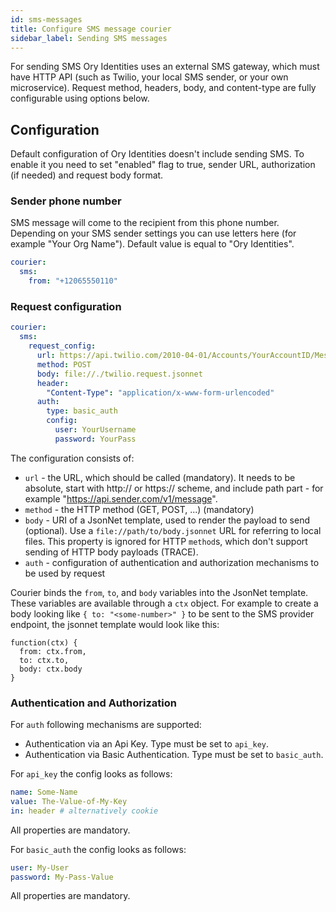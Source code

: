 ```yaml
---
id: sms-messages
title: Configure SMS message courier
sidebar_label: Sending SMS messages
---
```


For sending SMS Ory Identities uses an external SMS gateway, which must have HTTP API (such as Twilio, your local SMS sender, or
your own microservice). Request method, headers, body, and content-type are fully configurable using options below.

## Configuration

Default configuration of Ory Identities doesn't include sending SMS. To enable it you need to set "enabled" flag to true, sender
URL, authorization (if needed) and request body format.

### Sender phone number

SMS message will come to the recipient from this phone number. Depending on your SMS sender settings you can use letters here (for
example "Your Org Name"). Default value is equal to "Ory Identities".

```yaml title="config.yml"
courier:
  sms:
    from: "+12065550110"
```

### Request configuration

```yaml title="config.yml"
courier:
  sms:
    request_config:
      url: https://api.twilio.com/2010-04-01/Accounts/YourAccountID/Messages.json
      method: POST
      body: file://./twilio.request.jsonnet
      header:
        "Content-Type": "application/x-www-form-urlencoded"
      auth:
        type: basic_auth
        config:
          user: YourUsername
          password: YourPass
```

The configuration consists of:

- `url` - the URL, which should be called (mandatory). It needs to be absolute, start with http:// or https:// scheme, and include
  path part - for example "https://api.sender.com/v1/message".
- `method` - the HTTP method (GET, POST, ...) (mandatory)
- `body` - URI of a JsonNet template, used to render the payload to send (optional). Use a `file://path/to/body.jsonnet` URL for
  referring to local files. This property is ignored for HTTP `method`s, which don't support sending of HTTP body payloads
  (TRACE).
- `auth` - configuration of authentication and authorization mechanisms to be used by request

Courier binds the `from`, `to`, and `body` variables into the JsonNet template. These variables are available through a `ctx`
object. For example to create a body looking like `{ to: "<some-number>" }` to be sent to the SMS provider endpoint, the jsonnet
template would look like this:

```jsonnet
function(ctx) {
  from: ctx.from,
  to: ctx.to,
  body: ctx.body
}
```

### Authentication and Authorization

For `auth` following mechanisms are supported:

- Authentication via an Api Key. Type must be set to `api_key`.
- Authentication via Basic Authentication. Type must be set to `basic_auth`.

For `api_key` the config looks as follows:

```yaml
name: Some-Name
value: The-Value-of-My-Key
in: header # alternatively cookie
```

All properties are mandatory.

For `basic_auth` the config looks as follows:

```yaml
user: My-User
password: My-Pass-Value
```

All properties are mandatory.
